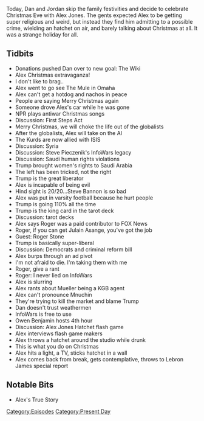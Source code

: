 {{DEFAULTSORT:
    #_EPISODE_0245:December 24, 2018
}}{{Episode
    | title           = December 24, 2018
    | caption         = [https://knowledgefight.libsyn.com/knowledge-fight-december-24-2018 Listen to this episode on Libsyn]
    | episodeNumber   = 245
    | length          = 01:56:20
    | airDate         = December 28, 2018
    | coverageDate    = December 24, 2018
    | episodeType     = [[:Category:Present Day|Present Day]]
    | appearance      = [[Steve Pieczenik]], [[Steve Bannon]], [[Roger Stone]], [[Julian Asange]], [[Owen Benjamin]]
    | previousEpisode = [[244: October 5, 2014]]
    | nextEpisode     = [[246: April 5-6, 2009]]
}}

{{Stub}}

Today, Dan and Jordan skip the family festivities and decide to celebrate Christmas Eve with Alex Jones. The gents expected Alex to be getting super religious and weird, but instead they find him admitting to a possible crime, wielding an hatchet on air, and barely talking about Christmas at all. It was a strange holiday for all.

==Tidbits==

*Donations pushed Dan over to new goal: The Wiki
*Alex Christmas extravaganza!
*I don't like to brag..
*Alex went to go see The Mule in Omaha
*Alex can't get a hotdog and nachos in peace
*People are saying Merry Christmas again
*Someone drove Alex's car while he was gone
*NPR plays antiwar Christmas songs
*Discussion: First Steps Act
*Merry Christmas, we will choke the life out of the globalists
*After the globalists, Alex will take on the AI
*The Kurds are now allied with ISIS
*Discussion: Syria
*Discussion: Steve Pieczenik's InfoWars legacy
*Discussion: Saudi human rights violations
*Trump brought women's rights to Saudi Arabia
*The left has been tricked, not the right
*Trump is the great liberator
*Alex is incapable of being evil
*Hind sight is 20/20...Steve Bannon is so bad
*Alex was put in varsity football because he hurt people
*Trump is going 110% all the time
*Trump is the king card in the tarot deck
*Discussion: tarot decks
*Alex says Roger was a paid contributor to FOX News
*Roger, if you can get Julain Asange, you've got the job
*Guest: Roger Stone
*Trump is basically super-liberal
*Discussion: Democrats and criminal reform bill
*Alex burps through an ad pivot
*I'm not afraid to die. I'm taking them with me
*Roger, give a rant
*Roger: I never lied on InfoWars
*Alex is slurring
*Alex rants about Mueller being a KGB agent
*Alex can't pronounce Mnuchin
*They're trying to kill the market and blame Trump
*Dan doesn't trust weathermen
*InfoWars is free to use
*Owen Benjamin hosts 4th hour
*Discussion: Alex Jones Hatchet flash game
*Alex interviews flash game makers
*Alex throws a hatchet around the studio while drunk
*This is what you do on Christmas
*Alex hits a light, a TV, sticks hatchet in a wall
*Alex comes back from break, gets contemplative, throws to Lebron James special report

==Notable Bits==

*Alex's True Story

[[Category:Episodes]]
[[Category:Present Day]]
